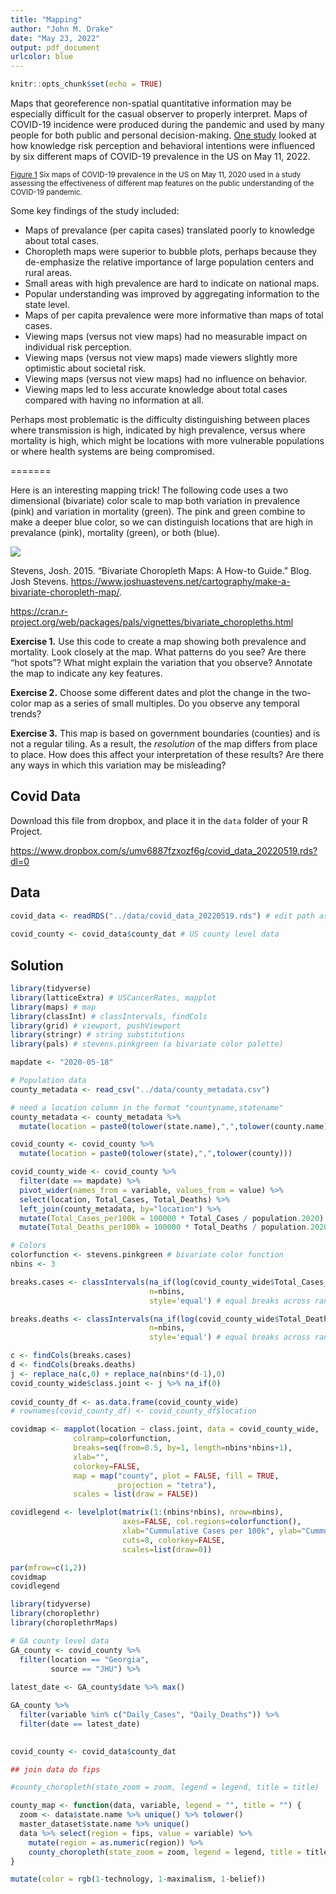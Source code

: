 ```yaml
---
title: "Mapping"
author: "John M. Drake"
date: "May 23, 2022"
output: pdf_document
urlcolor: blue
---
```


```r
knitr::opts_chunk$set(echo = TRUE)
```

Maps that georeference non-spatial quantitative information may be especially difficult for the casual observer to properly interpret.
Maps of COVID-19 incidence were produced during the pandemic and used by many people for both public and personal decision-making. 
[One study](https://jamanetwork.com/journals/jamanetworkopen/fullarticle/2774639) looked at how knowledge risk perception and behavioral intentions were influenced by six different maps of COVID-19 prevalence in the US on May 11, 2022.

\resizebox{\textwidth}{!}{
\includegraphics{../images/covid-maps.png}
}

<small>[Figure 1](https://jamanetwork.com/journals/jamanetworkopen/fullarticle/2774639) Six maps of COVID-19 prevalence in the US on May 11, 2020 used in a study assessing the effectiveness of different map features on the public understanding of the COVID-19 pandemic.</small>

Some key findings of the study included:

- Maps of prevalance (per capita cases) translated poorly to knowledge about total cases.
- Choropleth maps were superior to bubble plots, perhaps because they de-emphasize the relative importance of large population centers and rural areas.
- Small areas with high prevalence are hard to indicate on national maps.
- Popular understanding was improved by aggregating information to the state level.
- Maps of per capita prevalence were more informative than maps of total cases.
- Viewing maps (versus not view maps) had no measurable impact on individual risk perception.
- Viewing maps (versus not view maps) made viewers slightly more optimistic about societal risk.
- Viewing maps (versus not view maps) had no influence on behavior.
- Viewing maps led to less accurate knowledge about total cases compared with having no information at all.

Perhaps most problematic is the difficulty distinguishing between places where transmission is high, indicated by high prevalence, versus where mortality is high, which might be locations with more vulnerable populations or where health systems are being compromised. 

=======

Here is an interesting mapping trick! The following code uses a two dimensional (bivariate) color scale to map both variation in prevalence (pink) and variation in mortality (green). The pink and green combine to make a deeper blue color, so we can distinguish locations that are high in prevalance (pink), mortality (green), or both (blue).

![](../images/pinkgreen.png)


Stevens, Josh. 2015. “Bivariate Choropleth Maps: A How-to Guide.” Blog. Josh Stevens. <https://www.joshuastevens.net/cartography/make-a-bivariate-choropleth-map/>.

<https://cran.r-project.org/web/packages/pals/vignettes/bivariate_choropleths.html>


**Exercise 1.** Use this code to create a map showing both prevalence and mortality. Look closely at the map. What patterns do you see? Are there "hot spots"? What might explain the variation that you observe? Annotate the map to indicate any key features.

**Exercise 2.** Choose some different dates and plot the change in the two-color map as a series of small multiples. Do you observe any temporal trends?

**Exercise 3.** This map is based on government boundaries (counties) and is not a regular tiling. As a result, the *resolution* of the map differs from place to place. How does this affect your interpretation of these results? Are there any ways in which this variation may be misleading?

## Covid Data

Download this file from dropbox, and place it in the `data` folder of your R Project.

<https://www.dropbox.com/s/umv6887fzxozf6g/covid_data_20220519.rds?dl=0>

## Data

```r
covid_data <- readRDS("../data/covid_data_20220519.rds") # edit path as needed
  
covid_county <- covid_data$county_dat # US county level data

```

## Solution

```r
library(tidyverse)
library(latticeExtra) # USCancerRates, mapplot
library(maps) # map
library(classInt) # classIntervals, findCols
library(grid) # viewport, pushViewport
library(stringr) # string substitutions
library(pals) # stevens.pinkgreen (a bivariate color palette)

mapdate <- "2020-05-18"

# Population data
county_metadata <- read_csv("../data/county_metadata.csv")

# need a location column in the format "countyname,statename"
county_metadata <- county_metadata %>% 
  mutate(location = paste0(tolower(state.name),",",tolower(county.name)))

covid_county <- covid_county %>% 
  mutate(location = paste0(tolower(state),",",tolower(county)))

covid_county_wide <- covid_county %>% 
  filter(date == mapdate) %>% 
  pivot_wider(names_from = variable, values_from = value) %>% 
  select(location, Total_Cases, Total_Deaths) %>% 
  left_join(county_metadata, by="location") %>% 
  mutate(Total_Cases_per100k = 100000 * Total_Cases / population.2020) %>% 
  mutate(Total_Deaths_per100k = 100000 * Total_Deaths / population.2020) 

# Colors
colorfunction <- stevens.pinkgreen # bivariate color function
nbins <- 3

breaks.cases <- classIntervals(na_if(log(covid_county_wide$Total_Cases_per100k),-Inf), 
                               n=nbins,
                               style='equal') # equal breaks across range of data

breaks.deaths <- classIntervals(na_if(log(covid_county_wide$Total_Deaths_per100k),-Inf),
                               n=nbins,
                               style='equal') # equal breaks across range of data

c <- findCols(breaks.cases)
d <- findCols(breaks.deaths)
j <- replace_na(c,0) + replace_na(nbins*(d-1),0)
covid_county_wide$class.joint <- j %>% na_if(0)
  
covid_county_df <- as.data.frame(covid_county_wide)
# rownames(covid_county_df) <- covid_county_df$location

covidmap <- mapplot(location ~ class.joint, data = covid_county_wide,
              colramp=colorfunction, 
              breaks=seq(from=0.5, by=1, length=nbins*nbins+1),
              xlab="",
              colorkey=FALSE,
              map = map("county", plot = FALSE, fill = TRUE,
                        projection = "tetra"),
              scales = list(draw = FALSE))

covidlegend <- levelplot(matrix(1:(nbins*nbins), nrow=nbins), 
                         axes=FALSE, col.regions=colorfunction(),
                         xlab="Cummulative Cases per 100k", ylab="Cummulative Deaths per 100k", 
                         cuts=8, colorkey=FALSE,
                         scales=list(draw=0))

par(mfrow=c(1,2))
covidmap
covidlegend

```

```r
library(tidyverse)
library(choroplethr)
library(choroplethrMaps)

# GA county level data
GA_county <- covid_county %>% 
  filter(location == "Georgia",
         source == "JHU") %>% 
  
latest_date <- GA_county$date %>% max()

GA_county %>% 
  filter(variable %in% c("Daily_Cases", "Daily_Deaths")) %>% 
  filter(date == latest_date)
  

covid_county <- covid_data$county_dat

## join data do fips

#county_choropleth(state_zoom = zoom, legend = legend, title = title)

county_map <- function(data, variable, legend = "", title = "") {
  zoom <- data$state.name %>% unique() %>% tolower()
  master_dataset$state.name %>% unique()
  data %>% select(region = fips, value = variable) %>% 
    mutate(region = as.numeric(region)) %>% 
    county_choropleth(state_zoom = zoom, legend = legend, title = title)
}

mutate(color = rgb(1-technology, 1-maximalism, 1-belief))

```